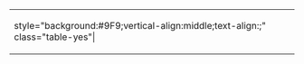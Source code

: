 <noinclude>
{| class="wikitable"
|-
|</noinclude>style="background:#9F9;vertical-align:middle;text-align:{{{align|center}}};{{{style|}}}" class="table-yes"|[[File:Green check.svg|13px|link=|]] {{{1|Yes}}}<noinclude>
|}{{Documentation|Template:Table cell templates/doc}}
</noinclude>